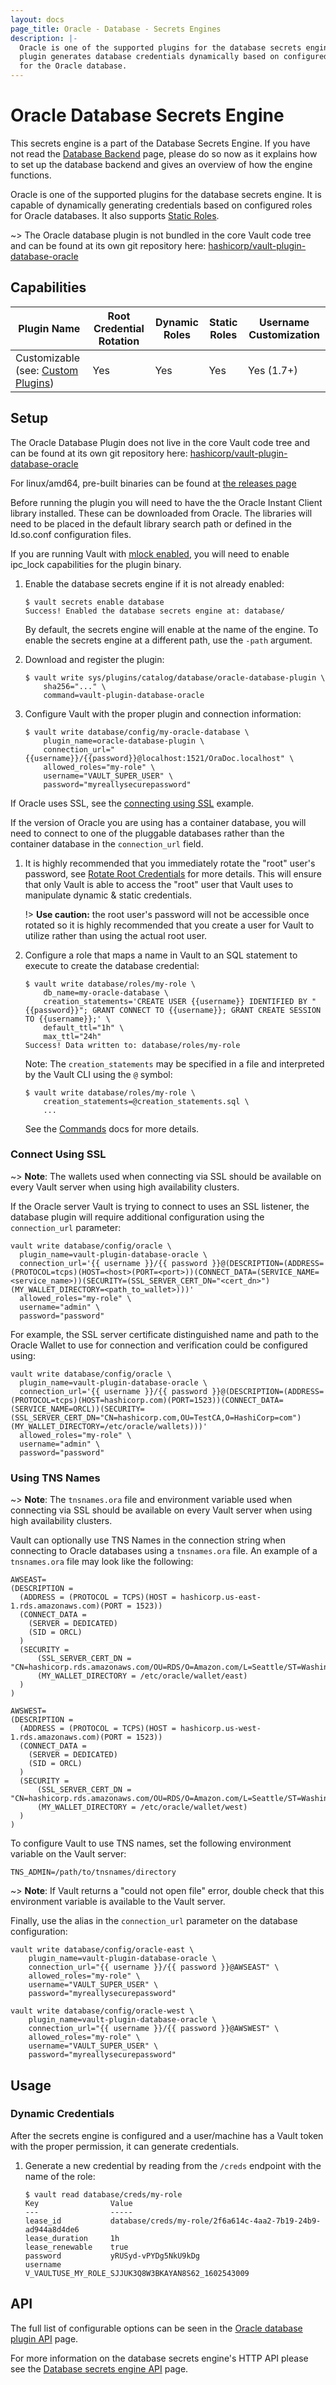 ```yaml
---
layout: docs
page_title: Oracle - Database - Secrets Engines
description: |-
  Oracle is one of the supported plugins for the database secrets engine. This
  plugin generates database credentials dynamically based on configured roles
  for the Oracle database.
---
```


# Oracle Database Secrets Engine

This secrets engine is a part of the Database Secrets Engine. If you have not read the
[Database Backend](/docs/secrets/databases) page, please do so now as it explains how to set up the database backend and
gives an overview of how the engine functions.

Oracle is one of the supported plugins for the database secrets engine. It is capable of dynamically generating
credentials based on configured roles for Oracle databases. It also supports [Static Roles](/docs/secrets/databases#static-roles).

~> The Oracle database plugin is not bundled in the core Vault code tree and can be
found at its own git repository here:
[hashicorp/vault-plugin-database-oracle](https://github.com/hashicorp/vault-plugin-database-oracle)

## Capabilities

| Plugin Name                                                          | Root Credential Rotation | Dynamic Roles | Static Roles | Username Customization |
| -------------------------------------------------------------------- | ------------------------ | ------------- | ------------ | ---------------------- |
| Customizable (see: [Custom Plugins](/docs/secrets/databases/custom)) | Yes                      | Yes           | Yes          | Yes (1.7+)             |

## Setup

The Oracle Database Plugin does not live in the core Vault code tree and can be found
at its own git repository here: [hashicorp/vault-plugin-database-oracle](https://github.com/hashicorp/vault-plugin-database-oracle)

For linux/amd64, pre-built binaries can be found at [the releases page](https://releases.hashicorp.com/vault-plugin-database-oracle)

Before running the plugin you will need to have the the Oracle Instant Client
library installed. These can be downloaded from Oracle. The libraries will need to
be placed in the default library search path or defined in the ld.so.conf configuration files.

If you are running Vault with [mlock enabled](/docs/configuration#disable_mlock),
you will need to enable ipc_lock capabilities for the plugin binary.

1.  Enable the database secrets engine if it is not already enabled:

    ```shell
    $ vault secrets enable database
    Success! Enabled the database secrets engine at: database/
    ```

    By default, the secrets engine will enable at the name of the engine. To
    enable the secrets engine at a different path, use the `-path` argument.

1.  Download and register the plugin:

    ```shell
    $ vault write sys/plugins/catalog/database/oracle-database-plugin \
        sha256="..." \
        command=vault-plugin-database-oracle
    ```

1.  Configure Vault with the proper plugin and connection information:

    ```shell
    $ vault write database/config/my-oracle-database \
        plugin_name=oracle-database-plugin \
        connection_url="{{username}}/{{password}}@localhost:1521/OraDoc.localhost" \
        allowed_roles="my-role" \
        username="VAULT_SUPER_USER" \
        password="myreallysecurepassword"
    ```

If Oracle uses SSL, see the [connecting using SSL](/docs/secrets/databases/oracle#connect-using-ssl) example.

If the version of Oracle you are using has a container database, you will need to connect to one of the
pluggable databases rather than the container database in the `connection_url` field.

1. It is highly recommended that you immediately rotate the "root" user's password, see
   [Rotate Root Credentials](/api-docs/secret/databases#rotate-root-credentials) for more details.
   This will ensure that only Vault is able to access the "root" user that Vault uses to
   manipulate dynamic & static credentials.

   !> **Use caution:** the root user's password will not be accessible once rotated so it is highly
   recommended that you create a user for Vault to utilize rather than using the actual root user.

1. Configure a role that maps a name in Vault to an SQL statement to execute to
   create the database credential:

   ```shell
   $ vault write database/roles/my-role \
       db_name=my-oracle-database \
       creation_statements='CREATE USER {{username}} IDENTIFIED BY "{{password}}"; GRANT CONNECT TO {{username}}; GRANT CREATE SESSION TO {{username}};' \
       default_ttl="1h" \
       max_ttl="24h"
   Success! Data written to: database/roles/my-role
   ```

   Note: The `creation_statements` may be specified in a file and interpreted by the Vault CLI using the `@` symbol:

   ```shell
   $ vault write database/roles/my-role \
       creation_statements=@creation_statements.sql \
       ...
   ```

   See the [Commands](/docs/commands#files) docs for more details.

### Connect Using SSL

~> **Note**: The wallets used when connecting via SSL should be available on every Vault 
server when using high availability clusters.

If the Oracle server Vault is trying to connect to uses an SSL listener, the database
plugin will require additional configuration using the `connection_url` parameter:

```shell
vault write database/config/oracle \
  plugin_name=vault-plugin-database-oracle \
  connection_url='{{ username }}/{{ password }}@(DESCRIPTION=(ADDRESS=(PROTOCOL=tcps)(HOST=<host>(PORT=<port>))(CONNECT_DATA=(SERVICE_NAME=<service_name>))(SECURITY=(SSL_SERVER_CERT_DN="<cert_dn>")(MY_WALLET_DIRECTORY=<path_to_wallet>)))'
  allowed_roles="my-role" \
  username="admin" \
  password="password"
```

For example, the SSL server certificate distinguished name and path to the Oracle Wallet
to use for connection and verification could be configured using:

```shell
vault write database/config/oracle \
  plugin_name=vault-plugin-database-oracle \
  connection_url='{{ username }}/{{ password }}@(DESCRIPTION=(ADDRESS=(PROTOCOL=tcps)(HOST=hashicorp.com)(PORT=1523))(CONNECT_DATA=(SERVICE_NAME=ORCL))(SECURITY=(SSL_SERVER_CERT_DN="CN=hashicorp.com,OU=TestCA,O=HashiCorp=com")(MY_WALLET_DIRECTORY=/etc/oracle/wallets)))'
  allowed_roles="my-role" \
  username="admin" \
  password="password"
```

### Using TNS Names

~> **Note**: The `tnsnames.ora` file and environment variable used when connecting via SSL should 
be available on every Vault server when using high availability clusters.

Vault can optionally use TNS Names in the connection string when connecting to Oracle databases using a `tnsnames.ora` file. An example 
of a `tnsnames.ora` file may look like the following:

```shell
AWSEAST=
(DESCRIPTION =
  (ADDRESS = (PROTOCOL = TCPS)(HOST = hashicorp.us-east-1.rds.amazonaws.com)(PORT = 1523))
  (CONNECT_DATA =
    (SERVER = DEDICATED)
    (SID = ORCL)
  )
  (SECURITY =
      (SSL_SERVER_CERT_DN = "CN=hashicorp.rds.amazonaws.com/OU=RDS/O=Amazon.com/L=Seattle/ST=Washington/C=US")
      (MY_WALLET_DIRECTORY = /etc/oracle/wallet/east)
  )
)

AWSWEST=
(DESCRIPTION =
  (ADDRESS = (PROTOCOL = TCPS)(HOST = hashicorp.us-west-1.rds.amazonaws.com)(PORT = 1523))
  (CONNECT_DATA =
    (SERVER = DEDICATED)
    (SID = ORCL)
  )
  (SECURITY =
      (SSL_SERVER_CERT_DN = "CN=hashicorp.rds.amazonaws.com/OU=RDS/O=Amazon.com/L=Seattle/ST=Washington/C=US")
      (MY_WALLET_DIRECTORY = /etc/oracle/wallet/west)
  )
)
```

To configure Vault to use TNS names, set the following environment variable on the Vault server:

```shell
TNS_ADMIN=/path/to/tnsnames/directory
```

~> **Note**: If Vault returns a "could not open file" error, double check that this environment 
variable is available to the Vault server.

Finally, use the alias in the `connection_url` parameter on the database configuration:

```
vault write database/config/oracle-east \
    plugin_name=vault-plugin-database-oracle \
    connection_url="{{ username }}/{{ password }}@AWSEAST" \
    allowed_roles="my-role" \
    username="VAULT_SUPER_USER" \
    password="myreallysecurepassword"

vault write database/config/oracle-west \
    plugin_name=vault-plugin-database-oracle \
    connection_url="{{ username }}/{{ password }}@AWSWEST" \
    allowed_roles="my-role" \
    username="VAULT_SUPER_USER" \
    password="myreallysecurepassword"
```

## Usage

### Dynamic Credentials

After the secrets engine is configured and a user/machine has a Vault token with
the proper permission, it can generate credentials.

1.  Generate a new credential by reading from the `/creds` endpoint with the name
    of the role:

    ```text
    $ vault read database/creds/my-role
    Key                Value
    ---                -----
    lease_id           database/creds/my-role/2f6a614c-4aa2-7b19-24b9-ad944a8d4de6
    lease_duration     1h
    lease_renewable    true
    password           yRUSyd-vPYDg5NkU9kDg
    username           V_VAULTUSE_MY_ROLE_SJJUK3Q8W3BKAYAN8S62_1602543009
    ```

## API

The full list of configurable options can be seen in the [Oracle database plugin
API](/api/secret/databases/oracle) page.

For more information on the database secrets engine's HTTP API please see the
[Database secrets engine API](/api/secret/databases) page.
